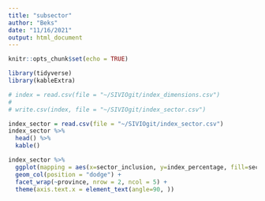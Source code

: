 ```yaml
---
title: "subsector"
author: "Beks"
date: "11/16/2021"
output: html_document
---
```


```r
knitr::opts_chunk$set(echo = TRUE)

library(tidyverse)
library(kableExtra)
```

```r
# index = read.csv(file = "~/SIVIOgit/index_dimensions.csv")
# 
# write.csv(index, file = "~/SIVIOgit/index_sector.csv")
```

```r
index_sector = read.csv(file = "~/SIVIOgit/index_sector.csv")
index_sector %>%
  head() %>%
  kable()
```

```r
index_sector %>%
  ggplot(mapping = aes(x=sector_inclusion, y=index_percentage, fill=sector_inclusion)) +
  geom_col(position = "dodge") +
  facet_wrap(~province, nrow = 2, ncol = 5) +
  theme(axis.text.x = element_text(angle=90, ))
```

